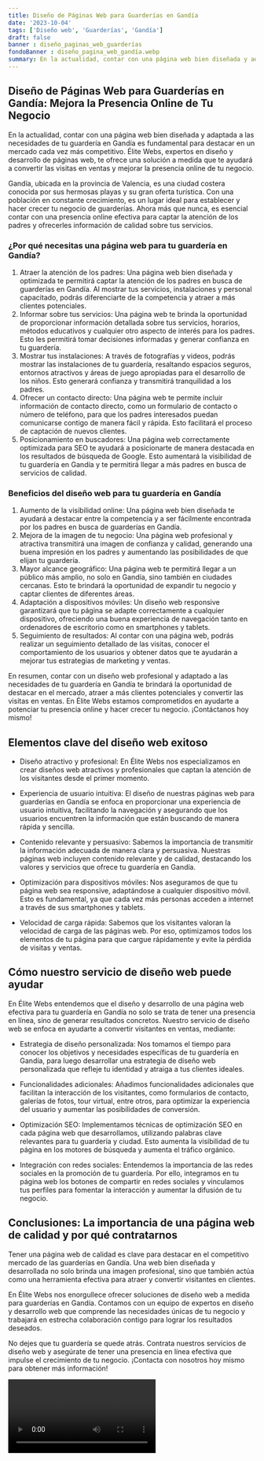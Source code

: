 ```yaml
---
title: Diseño de Páginas Web para Guarderías en Gandía
date: '2023-10-04'
tags: ['Diseño web', 'Guarderías', 'Gandía']
draft: false
banner : diseño_paginas_web_guarderías
fondoBanner : diseño_pagina_web_gandía.webp
summary: En la actualidad, contar con una página web bien diseñada y adaptada a las necesidades de tu guardería en Gandía es fundamental para destacar en un mercado cada vez más competitivo. Élite Webs, expertos en diseño y desarrollo de páginas web, te ofrece una solución a medida que te ayudará a convertir las visitas en ventas y mejorar la presencia online de tu negocio.
---
```


## Diseño de Páginas Web para Guarderías en Gandía: Mejora la Presencia Online de Tu Negocio

En la actualidad, contar con una página web bien diseñada y adaptada a las necesidades de tu guardería en Gandía es fundamental para destacar en un mercado cada vez más competitivo. Élite Webs, expertos en diseño y desarrollo de páginas web, te ofrece una solución a medida que te ayudará a convertir las visitas en ventas y mejorar la presencia online de tu negocio.

Gandía, ubicada en la provincia de Valencia, es una ciudad costera conocida por sus hermosas playas y su gran oferta turística. Con una población en constante crecimiento, es un lugar ideal para establecer y hacer crecer tu negocio de guarderías. Ahora más que nunca, es esencial contar con una presencia online efectiva para captar la atención de los padres y ofrecerles información de calidad sobre tus servicios. 

### ¿Por qué necesitas una página web para tu guardería en Gandía?

1. Atraer la atención de los padres: Una página web bien diseñada y optimizada te permitirá captar la atención de los padres en busca de guarderías en Gandía. Al mostrar tus servicios, instalaciones y personal capacitado, podrás diferenciarte de la competencia y atraer a más clientes potenciales.
2. Informar sobre tus servicios: Una página web te brinda la oportunidad de proporcionar información detallada sobre tus servicios, horarios, métodos educativos y cualquier otro aspecto de interés para los padres. Esto les permitirá tomar decisiones informadas y generar confianza en tu guardería.
3. Mostrar tus instalaciones: A través de fotografías y videos, podrás mostrar las instalaciones de tu guardería, resaltando espacios seguros, entornos atractivos y áreas de juego apropiadas para el desarrollo de los niños. Esto generará confianza y transmitirá tranquilidad a los padres.
4. Ofrecer un contacto directo: Una página web te permite incluir información de contacto directo, como un formulario de contacto o número de teléfono, para que los padres interesados puedan comunicarse contigo de manera fácil y rápida. Esto facilitará el proceso de captación de nuevos clientes.
5. Posicionamiento en buscadores: Una página web correctamente optimizada para SEO te ayudará a posicionarte de manera destacada en los resultados de búsqueda de Google. Esto aumentará la visibilidad de tu guardería en Gandía y te permitirá llegar a más padres en busca de servicios de calidad.

### Beneficios del diseño web para tu guardería en Gandía

1. Aumento de la visibilidad online: Una página web bien diseñada te ayudará a destacar entre la competencia y a ser fácilmente encontrada por los padres en busca de guarderías en Gandía.
2. Mejora de la imagen de tu negocio: Una página web profesional y atractiva transmitirá una imagen de confianza y calidad, generando una buena impresión en los padres y aumentando las posibilidades de que elijan tu guardería.
3. Mayor alcance geográfico: Una página web te permitirá llegar a un público más amplio, no solo en Gandía, sino también en ciudades cercanas. Esto te brindará la oportunidad de expandir tu negocio y captar clientes de diferentes áreas.
4. Adaptación a dispositivos móviles: Un diseño web responsive garantizará que tu página se adapte correctamente a cualquier dispositivo, ofreciendo una buena experiencia de navegación tanto en ordenadores de escritorio como en smartphones y tablets.
5. Seguimiento de resultados: Al contar con una página web, podrás realizar un seguimiento detallado de las visitas, conocer el comportamiento de los usuarios y obtener datos que te ayudarán a mejorar tus estrategias de marketing y ventas.

En resumen, contar con un diseño web profesional y adaptado a las necesidades de tu guardería en Gandía te brindará la oportunidad de destacar en el mercado, atraer a más clientes potenciales y convertir las visitas en ventas. En Élite Webs estamos comprometidos en ayudarte a potenciar tu presencia online y hacer crecer tu negocio. ¡Contáctanos hoy mismo!

<GifSeo />

<Cta />

## Elementos clave del diseño web exitoso 

- Diseño atractivo y profesional: En Élite Webs nos especializamos en crear diseños web atractivos y profesionales que captan la atención de los visitantes desde el primer momento.

- Experiencia de usuario intuitiva: El diseño de nuestras páginas web para guarderías en Gandía se enfoca en proporcionar una experiencia de usuario intuitiva, facilitando la navegación y asegurando que los usuarios encuentren la información que están buscando de manera rápida y sencilla.

- Contenido relevante y persuasivo: Sabemos la importancia de transmitir la información adecuada de manera clara y persuasiva. Nuestras páginas web incluyen contenido relevante y de calidad, destacando los valores y servicios que ofrece tu guardería en Gandía.

- Optimización para dispositivos móviles: Nos aseguramos de que tu página web sea responsive, adaptándose a cualquier dispositivo móvil. Esto es fundamental, ya que cada vez más personas acceden a internet a través de sus smartphones y tablets.

- Velocidad de carga rápida: Sabemos que los visitantes valoran la velocidad de carga de las páginas web. Por eso, optimizamos todos los elementos de tu página para que cargue rápidamente y evite la pérdida de visitas y ventas.

## Cómo nuestro servicio de diseño web puede ayudar

En Élite Webs entendemos que el diseño y desarrollo de una página web efectiva para tu guardería en Gandía no solo se trata de tener una presencia en línea, sino de generar resultados concretos. Nuestro servicio de diseño web se enfoca en ayudarte a convertir visitantes en ventas, mediante:

- Estrategia de diseño personalizada: Nos tomamos el tiempo para conocer los objetivos y necesidades específicas de tu guardería en Gandía, para luego desarrollar una estrategia de diseño web personalizada que refleje tu identidad y atraiga a tus clientes ideales.

- Funcionalidades adicionales: Añadimos funcionalidades adicionales que facilitan la interacción de los visitantes, como formularios de contacto, galerías de fotos, tour virtual, entre otros, para optimizar la experiencia del usuario y aumentar las posibilidades de conversión.

- Optimización SEO: Implementamos técnicas de optimización SEO en cada página web que desarrollamos, utilizando palabras clave relevantes para tu guardería y ciudad. Esto aumenta la visibilidad de tu página en los motores de búsqueda y aumenta el tráfico orgánico.

- Integración con redes sociales: Entendemos la importancia de las redes sociales en la promoción de tu guardería. Por ello, integramos en tu página web los botones de compartir en redes sociales y vinculamos tus perfiles para fomentar la interacción y aumentar la difusión de tu negocio.

## Conclusiones: La importancia de una página web de calidad y por qué contratarnos

Tener una página web de calidad es clave para destacar en el competitivo mercado de las guarderías en Gandía. Una web bien diseñada y desarrollada no solo brinda una imagen profesional, sino que también actúa como una herramienta efectiva para atraer y convertir visitantes en clientes.

En Élite Webs nos enorgullece ofrecer soluciones de diseño web a medida para guarderías en Gandía. Contamos con un equipo de expertos en diseño y desarrollo web que comprende las necesidades únicas de tu negocio y trabajará en estrecha colaboración contigo para lograr los resultados deseados.

No dejes que tu guardería se quede atrás. Contrata nuestros servicios de diseño web y asegúrate de tener una presencia en línea efectiva que impulse el crecimiento de tu negocio. ¡Contacta con nosotros hoy mismo para obtener más información!

<Video />

<CtaBot job='Guarderías' city='Gandía'/>

<Gmaps query='Gandía+españa+maps' />